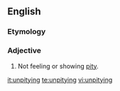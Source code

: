 ==English==

===Etymology===
{{prefix|un|pitying}}

===Adjective===
{{en-adj}}
# Not feeling or showing [[pity]].

[[it:unpitying]]
[[te:unpitying]]
[[vi:unpitying]]
